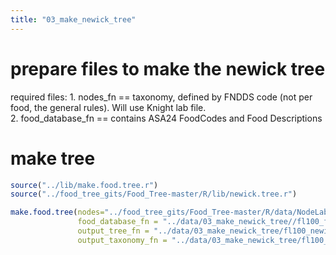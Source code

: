 ```yaml
---
title: "03_make_newick_tree"
---
```


# prepare files to make the newick tree

required files: 
1. nodes_fn == taxonomy, defined by FNDDS code (not per food, the general rules). Will use Knight lab file.   
2. food_database_fn == contains ASA24 FoodCodes and Food Descriptions   

# make tree

```r
source("../lib/make.food.tree.r")
source("../food_tree_gits/Food_Tree-master/R/lib/newick.tree.r")
```

```r
make.food.tree(nodes="../food_tree_gits/Food_Tree-master/R/data/NodeLabelsMCT.txt",
               food_database_fn = "../data/03_make_newick_tree//fl100_final_foods.txt", 
               output_tree_fn = "../data/03_make_newick_tree/fl100_newick_tree.txt", 
               output_taxonomy_fn = "../data/03_make_newick_tree/fl100_newick_taxonomy.txt")
```

